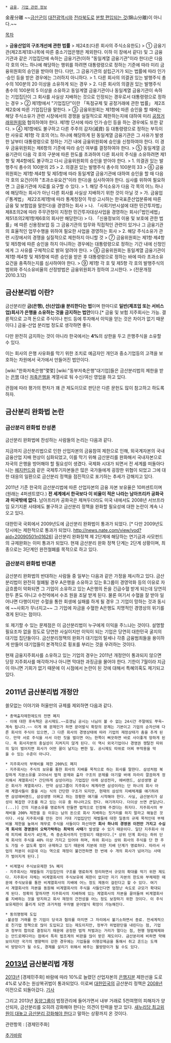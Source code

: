  * [[금융]], [[기업 관련 정보]]

金産分離
~~[[금산군]]이 [[대전광역시]]와 [[전라북도]]로 [[금산군/대전 편입 문제|분할 편입되는 것]](錦山分離)이 아니다.~~

[[목차]]

> '''금융산업의 구조개선에 관한 법률'''
> 제24조(다른 회사의 주식소유한도) 
> ① 금융기관(제2조제1호나목에 따른 중소기업은행은 제외한다. 이하 이 장에서 같다) 및 그 금융기관과 같은 기업집단에 속하는 금융기관(이하 "동일계열 금융기관"이라 한다)은 다음 각 호의 어느 하나에 해당하는 행위를 하려면 대통령령으로 정하는 기준에 따라 미리 금융위원회의 승인을 받아야 한다. 다만, 그 금융기관의 설립근거가 되는 법률에 따라 인가·승인 등을 받은 경우에는 그러하지 아니하다.
> 1. 다른 회사의 의결권 있는 발행주식 총수의 100분의 20 이상을 소유하게 되는 경우
> 2. 다른 회사의 의결권 있는 발행주식 총수의 100분의 5 이상을 소유하고 동일계열 금융기관이나 동일계열 금융기관이 속하는 기업집단이 그 회사를 사실상 지배하는 것으로 인정되는 경우로서 대통령령으로 정하는 경우
> ② 제1항에서 "기업집단"이란 「독점규제 및 공정거래에 관한 법률」 제2조제2호에 따른 기업집단을 말한다.
> ③ 금융위원회는 제1항에 따른 승인을 할 때에는 해당 주식소유가 관련 시장에서의 경쟁을 실질적으로 제한하는지에 대하여 미리 [[공정거래위원회]]와 협의하여야 한다. 제1항 단서에 따라 인가·승인 등을 하는 경우에도 또한 같다.
> ④ 제1항에도 불구하고 다른 주주의 감자(減資) 등 대통령령으로 정하는 부득이한 사유로 제1항 각 호의 어느 하나에 해당하게 된 동일계열 금융기관은 그 사유가 발생한 날부터 대통령령으로 정하는 기간 내에 금융위원회에 승인을 신청하여야 한다. 이 경우 금융위원회는 제6항의 기준에 따라 승인 여부를 결정하여야 한다.
> ⑤ 동일계열 금융기관이 다음 각 호의 구분에 따른 한도를 초과하여 다른 회사의 주식을 소유하려면 제1항 및 제4항에도 불구하고 다시 금융위원회의 승인을 받아야 한다.
> 1. 의결권 있는 발행주식 총수의 100분의 25
> 2. 의결권 있는 발행주식 총수의 100분의 33
> ⑥ 금융위원회는 제1항·제4항 및 제5항에 따라 동일계열 금융기관에 대하여 승인을 할 때 다음 각 호의 요건(이하 "초과소유요건"이라 한다)을 심사하여야 한다. 심사를 위하여 필요하면 그 금융기관에 자료를 요구할 수 있다.
> 1. 해당 주식소유가 다음 각 목의 어느 하나에 해당하는 회사가 아닌 다른 회사를 사실상 지배하기 위한 것이 아닐 것
> 가. 금융업(「통계법」 제22조제1항에 따라 통계청장이 작성·고시하는 한국표준산업분류에 따른 금융 및 보험업을 말한다)을 경영하는 회사
> 나. 「사회기반시설에 대한 민간투자법」 제8조의2에 따라 주무관청이 지정한 민간투자대상사업을 경영하는 회사(「법인세법」 제51조의2제1항제6호의 회사만 해당한다)
> 다. 「신용정보의 이용 및 보호에 관한 법률」에 따른 신용정보업 등 그 금융기관의 업무와 직접적인 관련이 있거나 그 금융기관의 효율적인 업무수행을 위하여 필요한 사업을 경영하는 회사
> 2. 해당 주식소유가 관련 시장에서의 경쟁을 실질적으로 제한하지 아니할 것
> ⑦ 금융위원회는 제1항·제4항 및 제5항에 따른 승인을 하지 아니하는 경우에는 대통령령으로 정하는 기간 내에 신청인에게 그 사유를 구체적으로 밝혀 알려야 한다.
> ⑧ 금융위원회는 동일계열 금융기관이 제1항·제4항 및 제5항에 따른 승인을 받은 후 대통령령으로 정하는 바에 따라 초과소유요건을 충족하는지를 심사하여야 한다.
> ⑨ 제1항 각 호 및 제5항 각 호의 발행주식의 범위와 주식소유비율의 산정방법은 금융위원회가 정하여 고시한다.
> (전문개정 2010.3.12)

== 금산분리법 이란? ==
금산분리란 '''금(은행), 산(산업)을 분리한다는 법'''이며 한마디로 '''일반(제조업 또는 서비스업)회사가 은행을 소유하는 것을 금지하는 법안'''이다.[* 금융 및 보험 지주회사는 가능. 결론적으로 고객 돈으로 주식이나 펀드 등에 투자해서 이익을 얻는 것은 차이가 없기 때문이다.] 금융-산업 분리법 정도로 생각하면 좋다.

다만 완전히 금지하는 것이 아니라 한국에서는 '''4%'''의 상한을 두고 은행주식을 소유할 수 있다.

이는 회사의 은행 사유화를 막기 위한 조치로 예금자인 개인과 중소기업등의 고객을 보호하는 차원에서 국가에서 만들어진 법안이다.

[wiki:"한화저축은행"몇몇] [wiki:"동부저축은행"대기업]들은 금산분리법의 제한을 받는 [[은행]] 대신 [[저축은행]]을 계열사로 둬 수신/여신 영업을 하고 있다.

관점에 따라 평가의 편차가 꽤 큰 제도이므로 판단은 다른 문헌도 많이 참고하고 하도록 하자.

== 금산분리 완화법 논란 ==
=== 금산분리 완화법 찬성론 ===
금산분리 완화법에 찬성하는 사람들의 논리는 다음과 같다.

지금까지 금산분리법으로 인한 산업자본의 금융참여 제한으로 인해, 외국계자본의 국내 금융산업 지배 현상이 심화되었고, 이를 막기 위해 금산분리를 완화해서 국내자본으로 자국의 은행을 방어해야 할 필요성이 생겼다. 국제화 시대가 되면서 전 세계를 떠돌아다니는 [[헤지펀드]]와 같은 국제투기자본들은 많은 국가들에게 굉장한 위협이 되었고 그에 대한 대응의 일환으로 금산분리 정책을 점진적으로 포기하는 추세가 강해지고 있다.

2011년 기준 한국의 금산분리법에 따른 산업자본의 금융 자본 보유율은 10퍼센트이며(원래는 4퍼센트였다.) '''전 세계에서 한국보다 이 비율이 적은 나라는 남아프리카 공화국과 미국밖에 없다.''' 남아프리카 공화국은 제쳐두더라도 미국 내에서도 2008년 서브프라임 모기지론 사태에도 불구하고 금산분리 정책을 완화할 필요성에 대한 논란이 계속 나오고 있다.

대한민국 국회에서 2009년도에 금산분리 완화법이 통과가 되었다. [* 다만 2009년도 당시에는 제한적으로 통과가 되었다. http://news.nate.com/view/vod?aid=20090501n01626] 금산분리 완화정책 제 2단계에 해당하는 연기금과 사모펀드의 규제완화는 이미 통과가 되었다. 현재 금산분리 완화 정책 단계는 2단계 상황이며, 최종으로는 3단계인 완전철폐를 목적으로 하고 있다. 

=== 금산분리 완화법 반대론 ===
금산분리 완화법의 반대하는 사람들 중 일부는 다음과 같은 가정을 제시하고 있다.
금산분리법이 완전히 철폐될 경우 A은행을 소유하고 있는 B그룹이 경영악화 등의 이유로 자금흐름이 악화되면 그 기업이 소유하고 있는 A은행의 돈을 긴급수혈 받게 되는데 당연히 한두 푼도 아니고 수천억에서 수조 원을 조달 받게 된다. 물론 여기서 수혈을 잘 받아 일어나면 다행이지만 수혈을 통한 회생에 실패를 하게 될 경우 그 기업이 망하는 것과 동시에 ~~사회가 무너지고~~ 그 기업에 자금을 수혈한 A은행도 치명적인 경영상의 위기를 겪게 된다는 점이다. 

또 제기할 수 있는 문제점은 이 금산분리법이 누구에게 이익을 주느냐는 것이다. 설명할 필요조차 없을 정도로 당연한 사실이지만 이익이 되는 기업은 당연히 대한민국 굴지의 대기업 집단들이다. 금산분리정책의 완화가 대기업의 탈세나 각종 금융범죄들을 용이하게 만들어 대기업들이 본격적으로 횡포를 부리는 것을 우려하는 것이다.

현재 금융지주회사를 소유하고 있는 기업의 경우는 2011년 개정안이 통과되지 않으면 당장 지주회사를 매각하거나 아니면 막대한 과징금을 물어야 한다. 기한이 7월이라 지금이 아니면 기회가 없기 때문에 이 시점에서 논란이 된 것에 대해서 특혜의혹도 제기되고 있다.

== 2011년 금산분리법 개정안 ==
쓸모없는 이야기와 허울만의 규제를 제외하면 다음과 같다.

 * 총액출자제한제도의 전면 폐지
 - 이에 대한 후속책은 공시제도.~~호갱님 공시는 너님이 볼 수 없는 24시간 주말에도 쭈욱~계속 됩니다.~~ 이게 왜 문제인가 하면 문어발식 확장의 문제는 기본이고 기업의 순자산에 다른 회사의 주식이 있으면, 그 다른 회사의 경영상태에 따라 기업의 재정상태가 춤을 추게 된다. 만약 서로 주식을 사서 이런 짓을 벌이면 어느 한쪽이 삐끗하면 바로 사이좋게 망하게 된다. 즉 회사자본의 충실성이 지켜지지 않게 된다. 이 역시 외국기업이나 경영권 쟁탈전 따위의 일이 벌어지면 회사가 어떤 꼴이 날지는 뻔한 일. 공시제도 따위로 어찌 부작용을 막을 수 있는 수준이 아니다.

 * 지주회사의 부채비율 제한 200%도 폐지
 - 지주회사는 주식의 보유를 통한 회사의 지배를 목적으로 하는 회사를 말한다. 삼성처럼 복잡하게 지분소유를 꼬아놔서 법적 문제와 출자 구조의 문제를 야기할 바에 차라리 깔끔하게 정리해서 계열회사[* 간단하게 삼성이라는 기업집단 아래 삼성전자, 에버랜드, 삼성생명 같은 회사가 계열회사다. 만약 삼성그룹이 지주회사 체계라면 삼성이라는 단 하나의 회사 아래 계열사들이 줄을 서는 식의 간단한 구조가 되지만, 현재의 삼성의 지배체계를 얘기하려면 삼성에버랜드, 삼성생명 어쩌고 하는 장황한 얘기를 시작해야 한다. 사실, 금산분리가 삼성이 복잡한 구조를 하고 있는 이유 중 하나라고도 한다. 여기까지다. 더이상 쓰면 큰일난다.(...)] 간의 지분소유를 명료하게 만들면 법적으로 인정해 주겠다는 취지다. 지주회사의 부채비율 200% 제한을 둔 이유는 남의 돈으로 회사 지배하는 짓거리를 하지 말라고 해놓은 것이다. 사실 지주회사를 만든 것이 거대 기업집단인 재벌들에 대한 일종의 규제 목적인데 부채비율 제한을 높여서 채무로 주식을 사들이다 파산하면 '''회사 하나의 경영권 이전만 가지고 수십 개 회사의 경영권이 오락가락하는 최악의 사태'''가 발생할 수 있기 때문이다. 일단 지주회사 아래 피지배 회사가 4단계, 즉 증손회사까지 인정되기 때문이다.[* 상위 단계 회사는 하위 단계 회사의 주식을 40% 이상 가지고 있어야 하며, 하위 회사는 상위 회사의 주식을 단 한 주도 가질 수 없도록 법이 규제하고 있기 때문에 지분에 의한 지배 단계가 명료하다. 따라서 사업의 처분이 쉬운데 이는 역으로 재정이 불건전하면 한 번에 수 개의 회사가 넘어가는 사태가 벌어지게 된다.]

 * 비계열사 주식보유제한 5% 폐지
 - 지주회사는 재벌들의 기업집단의 구조를 명료하게 정리하면서 규모의 확대를 막기 위한 제도다. 지주회사 자체는 비계열회사의 주식보유에 제한이 없지만 자기 자본의 한도와 부채제한 때문에 주식보유를 통한 비계열회사의 지배에 어느 정도 제동이 걸린다고 할 수 있다. 여기서 계열회사의 자본을 동원해 비계열회사의 주식을 사들인다면 엄청난 속도로 규모가 확대되게 된다. 정확히 말하자면 지주회사의 지배하에 있는 계열회사의 자본을 끌어들여 비계열회사를 지배하는 것을 방지하고 회사 재정의 건전성을 어느 정도 보장하기 위한 것이다. 이 주식보유제한이 풀리게 되면 과거처럼 무차별 문어발식 확장이 가능해진다.

 * 동의명령제 도입
 -불공정 거래를 한 기업이 당국과 협의를 마치면 그 자리에서 불기소하면서 종료. 전세계적으로 친기업 정책으로 많이 도입되고 있는 제도이지만, 정부가 위법판단을 내린다는 점, 기업과 정부의 합의로 결정되기 때문에 공정한 법적 처벌과는 거리가 멀다는 점, 현행 형법체제와는 안드로메다라는 점에서 특히 법조계의 비판을 많이 받은 제도이다. 금산분리에 비하면 약해보이지만 국가의 영향력이 강한 경우에는 기업들을 이행강제금을 통해서 쥐고 흔드는 도깨비 방망이가 될 수도, 경제를 살리기 위해서 봐주는 물방망이가 될 수도 있다.

== [[2013년]] 금산분리법 개정 ==
[[2013년]] [경제민주화] 바람에 따라 10%로 늘렸던 산업자본의 [[은행]]지분 제한선을 도로 4%로 낮추는 원상복귀법이 통과되었다. 이로써 [[대한민국]]의 금산분리 정책은 [[2008년]] 이전으로 되돌아갔다. [http://news.khan.co.kr/kh_news/khan_art_view.html?artid=201307021617221&code=910100 기사] 

그리고 2013년 [[동양그룹]]이 법정관리에 들어가면서 내부 거래로 5천여명의 피해자가 양산되자, 금산분리를 오히려 강화해야 한다는 의견이 탄력을 받고 있다. [http://www.mt.co.kr/view/mtview.php?type=1&no=2013101009191343519&outlink=1/ 새누리당 최고위원이 대놓고 금산분리 강화해야 한다]고 말하는 상황까지 온 것이다.

관련항목 : [경제민주화]

[[추가바람]]
